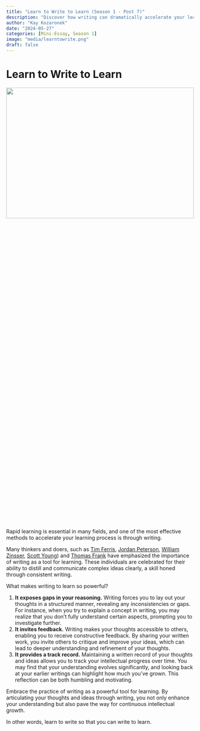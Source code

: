 ```yaml
---
title: "Learn to Write to Learn (Season 1 - Post 7)"
description: "Discover how writing can dramatically accelerate your learning by exposing gaps in reasoning, inviting valuable feedback, and providing a tangible track record of intellectual growth."
author: "Kay Kozaronek"
date: "2024-05-27"
categories: [Mini-Essay, Season 1]
image: "media/learntowrite.png"
draft: false 
---
```


# Learn to Write to Learn

<p>
    <center>
        <img src="media/learntowrite.png"
        width="100%" height="30%">
    </center>
</p>

Rapid learning is essential in many fields, and one of the most effective methods to accelerate your learning process is through writing.

Many thinkers and doers, such as [Tim Ferris](https://www.youtube.com/watch?v=65U5byDZ55M&ab_channel=TimFerriss), [Jordan Peterson](https://www.youtube.com/watch?v=HOXwDWCoqQg&ab_channel=jasperger), [William Zinsser](https://www.amazon.com/Writing-Learn-William-Zinsser/dp/0062720406), [Scott Young](https://www.scotthyoung.com/blog/2019/08/26/better-writing-brainstorm/)) and [Thomas Frank](https://www.youtube.com/watch?v=_f-qkGJBPts&ab_channel=ThomasFrank) have emphasized the importance of writing as a tool for learning. These individuals are celebrated for their ability to distill and communicate complex ideas clearly, a skill honed through consistent writing.

What makes writing to learn so powerful?

1. **It exposes gaps in your reasoning.** Writing forces you to lay out your thoughts in a structured manner, revealing any inconsistencies or gaps. For instance, when you try to explain a concept in writing, you may realize that you don't fully understand certain aspects, prompting you to investigate further.
2. **It invites feedback.** Writing makes your thoughts accessible to others, enabling you to receive constructive feedback. By sharing your written work, you invite others to critique and improve your ideas, which can lead to deeper understanding and refinement of your thoughts.
3. **It provides a track record.** Maintaining a written record of your thoughts and ideas allows you to track your intellectual progress over time. You may find that your understanding evolves significantly, and looking back at your earlier writings can highlight how much you've grown. This reflection can be both humbling and motivating.

Embrace the practice of writing as a powerful tool for learning. By articulating your thoughts and ideas through writing, you not only enhance your understanding but also pave the way for continuous intellectual growth.

In other words, learn to write so that you can write to learn.